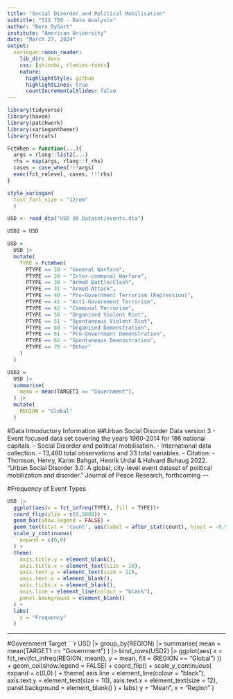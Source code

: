 ```yaml
---
title: "Social Disorder and Political Mobilisation"
subtitle: "SIS 750 - Data Analysis"
author: "Bern DySart"
institute: "American University"
date: "March 27, 2024"
output:
  xaringan::moon_reader:
    lib_dir: docs
    css: [shinobi, rladies-fonts]
    nature:
      highlightStyle: github
      highlightLines: true
      countIncrementalSlides: false
---
```


```r

library(tidyverse)
library(haven)
library(patchwork)
library(xaringanthemer)
library(forcats)

FctWhen = function(...){
  args = rlang::list2(...)
  rhs = map(args, rlang::f_rhs)
  cases = case_when(!!!args)
  exec(fct_relevel, cases, !!!rhs)
}

style_xaringan(
  text_font_size = "12rem"
  )

USD <- read_dta("USD 30 Dataset/events.dta")

USD2 = USD

USD = 
  USD |>
  mutate(
    TYPE = FctWhen(
      PTYPE == 10 ~ "General Warfare",
      PTYPE == 20 ~ "Inter-communal Warfare",
      PTYPE == 30 ~ "Armed Battle/Clash",
      PTYPE == 31 ~ "Armed Attack",
      PTYPE == 40 ~ "Pro-Government Terrorism (Repression)",
      PTYPE == 41 ~ "Anti-Government Terrorism",
      PTYPE == 42 ~ "Communal Terrorism",
      PTYPE == 50 ~ "Organised Violent Riot",
      PTYPE == 51 ~ "Spontaneous Violent Riot",
      PTYPE == 60 ~ "Organised Demonstration",
      PTYPE == 61 ~ "Pro-Government Demonstration",
      PTYPE == 62 ~ "Spontaneous Demonstration",
      PTYPE == 70 ~ "Other"
    )
  )

USD2 =
  USD |>
  summarise(
    mean = mean(TARGET1 == "Government"),
  ) |>
  mutate(
    REGION = "Global"
  )
```
#Data Introductory Information
##Urban Social Disorder Data version 3
- Event focused data set covering the years 1960-2014 for 186 national capitals. 
  - Social Disorder and political mobilisation. 
- International data collection. 
- 13,460 total observations and 33 total variables. 
- Citation:
  -   Thomson, Henry, Karim Bahgat, Henrik Urdal & Halvard Buhaug 2022. "Urban Social Disorder 3.0: A global, city-level event dataset of political mobilization and disorder." Journal of Peace Research, forthcoming
---

#Frequency of Event Types
```r
USD |>  
  ggplot(aes(x = fct_infreq(TYPE), fill = TYPE))+
  coord_flip(ylim = c(0,5000)) +
  geom_bar(show.legend = FALSE) +
  geom_text(stat = 'count', aes(label = after_stat(count), hjust = -0.5)) +
  scale_y_continuous(
    expand = c(0,0)
  ) +
  theme(
    axis.title.y = element_blank(),
    axis.title.x = element_text(size = 10),
    axis.text.y = element_text(size = 12),
    axis.text.x = element_blank(),
    axis.ticks.x = element_blank(),
    axis.line = element_line(colour = "black"),
    panel.background = element_blank()
  ) +
  labs(
    y = "Frequency"
  )
```
---

#Government Target
```r
USD |>
  group_by(REGION) |>
  summarise(
    mean = mean(TARGET1 == "Government")
  ) |>
  bind_rows(USD2) |>
  ggplot(aes(
    x = fct_rev(fct_infreq(REGION, mean)),
    y = mean,
    fill = (REGION == "Global")
  )) +
  geom_col(show.legend = FALSE) +
  coord_flip() +
  scale_y_continuous(
    expand = c(0,0)
  ) +
  theme(
    axis.line = element_line(colour = "black"),
    axis.text.y = element_text(size = 10),
    axis.text.x = element_text(size = 12),
    panel.background = element_blank()
  ) +
  labs(
    y = "Mean",
    x = "Region"
  )